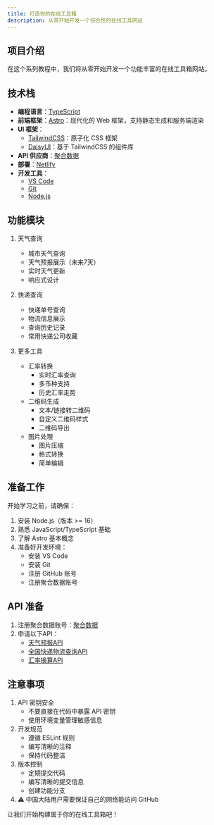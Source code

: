 ```yaml
---
title: 打造你的在线工具箱
description: 从零开始开发一个综合性的在线工具网站
---
```


## 项目介绍

在这个系列教程中，我们将从零开始开发一个功能丰富的在线工具箱网站。

## 技术栈

- **编程语言**：[TypeScript](https://www.typescriptlang.org/)
- **前端框架**：[Astro](https://astro.build/)：现代化的 Web 框架，支持静态生成和服务端渲染
- **UI 框架**：
  - [TailwindCSS](https://tailwindcss.com/)：原子化 CSS 框架
  - [DaisyUI](https://daisyui.com/)：基于 TailwindCSS 的组件库
- **API 供应商**：[聚合数据](https://www.juhe.cn/)
- **部署**：[Netlify](https://www.netlify.com/)
- **开发工具**：
  - [VS Code](https://code.visualstudio.com/)
  - [Git](https://git-scm.com/)
  - [Node.js](https://nodejs.org/)

## 功能模块

1. 天气查询
   - 城市天气查询
   - 天气预报展示（未来7天）
   - 实时天气更新
   - 响应式设计

2. 快递查询
   - 快递单号查询
   - 物流信息展示
   - 查询历史记录
   - 常用快递公司收藏

3. 更多工具
   - 汇率转换
     - 实时汇率查询
     - 多币种支持
     - 历史汇率走势
   - 二维码生成
     - 文本/链接转二维码
     - 自定义二维码样式
     - 二维码导出
   - 图片处理
     - 图片压缩
     - 格式转换
     - 简单编辑

## 准备工作

开始学习之前，请确保：

1. 安装 Node.js（版本 >= 16）
2. 熟悉 JavaScript/TypeScript 基础
3. 了解 Astro 基本概念
4. 准备好开发环境：
   - 安装 VS Code
   - 安装 Git
   - 注册 GitHub 账号
   - 注册聚合数据账号

## API 准备

1. 注册聚合数据账号：[聚合数据](https://www.juhe.cn/)
2. 申请以下API：
   - [天气预报API](https://www.juhe.cn/docs/api/id/109)
   - [全国快递物流查询API](https://www.juhe.cn/docs/api/id/106)
   - [汇率换算API](https://www.juhe.cn/docs/api/id/107)

## 注意事项

1. API 密钥安全
   - 不要直接在代码中暴露 API 密钥
   - 使用环境变量管理敏感信息
2. 开发规范
   - 遵循 ESLint 规则
   - 编写清晰的注释
   - 保持代码整洁
3. 版本控制
   - 定期提交代码
   - 编写清晰的提交信息
   - 创建功能分支
4. <span class="text-yellow-500">⚠️ 中国大陆用户需要保证自己的网络能访问 GitHub</span>

让我们开始构建属于你的在线工具箱吧！
